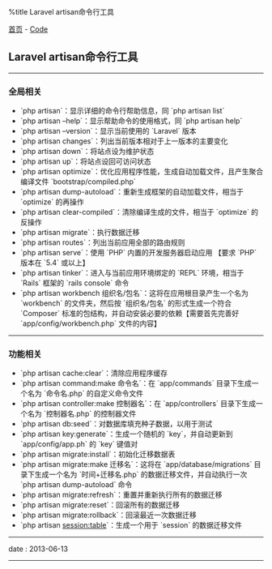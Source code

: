 %title Laravel artisan命令行工具

[[../../index|首页]] - [[../index|Code]]
==Laravel artisan命令行工具==
----
===全局相关===

* `php artisan`：显示详细的命令行帮助信息，同 `php artisan list`
* `php artisan –help`：显示帮助命令的使用格式，同 `php artisan help`
* `php artisan –version`：显示当前使用的 `Laravel` 版本
* `php artisan changes`：列出当前版本相对于上一版本的主要变化
* `php artisan down`：将站点设为维护状态
* `php artisan up`：将站点设回可访问状态
* `php artisan optimize`：优化应用程序性能，生成自动加载文件，且产生聚合编译文件 `bootstrap/compiled.php`
* `php artisan dump-autoload`：重新生成框架的自动加载文件，相当于 `optimize` 的再操作
* `php artisan clear-compiled`：清除编译生成的文件，相当于 `optimize` 的反操作
* `php artisan migrate`：执行数据迁移
* `php artisan routes`：列出当前应用全部的路由规则
* `php artisan serve`：使用 `PHP` 内置的开发服务器启动应用 【要求 `PHP` 版本在 `5.4` 或以上】
* `php artisan tinker`：进入与当前应用环境绑定的 `REPL` 环境，相当于 `Rails` 框架的 `rails console` 命令
* `php artisan workbench 组织名/包名`：这将在应用根目录产生一个名为 `workbench` 的文件夹，然后按 `组织名/包名` 的形式生成一个符合 `Composer` 标准的包结构，并自动安装必要的依赖【需要首先完善好 `app/config/workbench.php` 文件的内容】
----
===功能相关===

* `php artisan cache:clear`：清除应用程序缓存
* `php artisan command:make 命令名`：在 `app/commands` 目录下生成一个名为 `命令名.php` 的自定义命令文件
* `php artisan controller:make 控制器名`：在 `app/controllers` 目录下生成一个名为 `控制器名.php` 的控制器文件
* `php artisan db:seed`：对数据库填充种子数据，以用于测试
* `php artisan key:generate`：生成一个随机的 `key`，并自动更新到 `app/config/app.ph` 的 `key` 键值对
* `php artisan migrate:install`：初始化迁移数据表
* `php artisan migrate:make 迁移名`：这将在 `app/database/migrations` 目录下生成一个名为 `时间+迁移名.php` 的数据迁移文件，并自动执行一次 `php artisan dump-autoload` 命令
* `php artisan migrate:refresh`：重置并重新执行所有的数据迁移
* `php artisan migrate:reset`：回滚所有的数据迁移
* `php artisan migrate:rollback`：回滚最近一次数据迁移
* `php artisan session:table`：生成一个用于 `session` 的数据迁移文件
----
<red>date</red> : 2013-06-13
----
